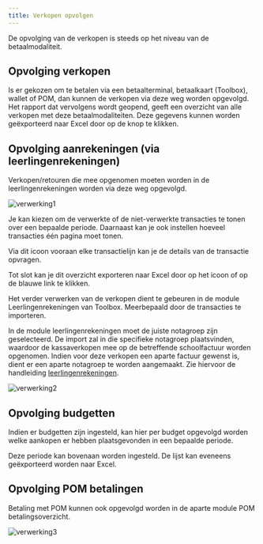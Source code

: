 ```yaml
---
title: Verkopen opvolgen
---
```



De opvolging van de verkopen is steeds op het niveau van de betaalmodaliteit.

## <LegacyAction img="verkopen.png"/> Opvolging verkopen 

Is er gekozen om te betalen via een betaalterminal, betaalkaart (Toolbox), wallet of POM, dan kunnen de verkopen via deze weg worden opgevolgd. Het rapport dat vervolgens wordt geopend, geeft een overzicht van alle verkopen met deze betaalmodaliteiten. Deze gegevens kunnen worden geëxporteerd naar Excel door op de knop <LegacyAction img="excel.png" text="Exporteer naar Excel"/> te klikken.

## <LegacyAction img="klembord.png"/> Opvolging aanrekeningen (via leerlingenrekeningen) 

Verkopen/retouren die mee opgenomen moeten worden in de leerlingenrekeningen worden via deze weg opgevolgd.

![verwerking1](./verwerking1.jpg)

Je kan kiezen om de verwerkte of de niet-verwerkte transacties te tonen over een bepaalde periode. Daarnaast kan je ook instellen hoeveel transacties één pagina moet tonen.

Via dit icoon <LegacyAction img="detail.png"/> vooraan elke transactielijn kan je de details van de transactie opvragen.

Tot slot kan je dit overzicht exporteren naar Excel door op het icoon of op de blauwe link te klikken. 

Het verder verwerken van de verkopen dient te gebeuren in de module Leerlingenrekeningen van Toolbox. Meerbepaald door de transacties te importeren. 

In de module leerlingenrekeningen moet de juiste notagroep zijn geselecteerd. De import zal in die specifieke notagroep plaatsvinden, waardoor de kassaverkopen mee op de betreffende schoolfactuur worden opgenomen. Indien voor deze verkopen een aparte factuur gewenst is, dient er een aparte notagroep te worden aangemaakt. Zie hiervoor de handleiding [leerlingenrekeningen](/leerlingenrekeningen).

![verwerking2](./verwerking2.png)

## <LegacyAction img="budget.png"/> Opvolging budgetten

Indien er budgetten zijn ingesteld, kan hier per budget opgevolgd worden welke aankopen er hebben plaatsgevonden in een bepaalde periode.

Deze periode kan bovenaan worden ingesteld. De lijst kan eveneens geëxporteerd worden naar Excel. 

## <LegacyAction img="pom.png"/> Opvolging POM betalingen

Betaling met POM kunnen ook opgevolgd worden in de aparte module POM betalingsoverzicht. 

![verwerking3](./verwerking3.jpg)

